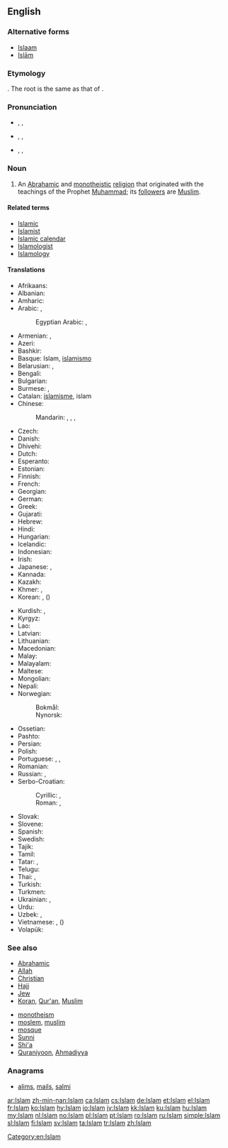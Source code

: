 {{also|islam|İslam|islám}}
==English==

===Alternative forms===
* [[Islaam]]
* [[Islām]]

===Etymology===
{{etyl|ar}} {{term|اسلام|إسْلام|sc=Arab|tr=‘islām|submission (to the will of God)|lang=ar}}. The root is the same as that of {{term|سلام|سَلام|sc=Arab|tr=salām||peace|lang=ar}}.

===Pronunciation===
* {{enPR|ĭs-läm'}}, {{IPA|/ɪsˈlɑːm/}}, {{X-SAMPA|/Is"lA:m/}}
* {{enPR|ĭz-läm'}}, {{IPA|/ɪzˈlɑːm/}}, {{X-SAMPA|/Iz"lA:m/}}
* {{enPR|ĭz'lăm}}, {{IPA|/ˈɪzlæm/}}, {{X-SAMPA|/"Izl{m/}}

===Noun===
{{en-noun|-}}
{{wikipedia}}

# An [[Abrahamic]] and [[monotheistic]] [[religion]] that originated with the teachings of the Prophet [[Muhammad]]; its [[follower]]s are [[Muslim]].

====Related terms====
* [[Islamic]]
* [[Islamist]]
* [[Islamic calendar]]
* [[Islamologist]]
* [[Islamology]]

====Translations====
{{trans-top|religion}}
* Afrikaans: {{t-|af|Islam}}
* Albanian: {{t-|sq|Islam}}
* Amharic: {{t-|am|እስልምና|sc=Ethi}}
* Arabic: {{t+|ar|الإسلام|m|tr=al-ʾislām}}, {{t-|ar|الدين|m|tr=al-dīn}}
*: Egyptian Arabic: {{tø|arz|إسلام|m|tr=islam|sc=Arab}}, {{tø|arz|الإسلام|m|tr=elislam |sc=Arab}}
* Armenian: {{t-|hy|իսլամ|tr=islam}}, {{t-|hy|մահմեդականություն|tr=mahmedakanut'yun}}
* Azeri: {{t-|az|islam}}
* Bashkir: {{tø|ba|ислам|tr=islam|sc=Cyrl}}
* Basque: Islam, [[islamismo]]
* Belarusian: {{t+|be|іслам|m|tr=islám}},  {{t-|be|мусульманства|n|tr=musulʹmánstva}}
* Bengali: {{t+|bn|ইসলাম|tr=islam|sc=Beng}}
* Bulgarian: {{t+|bg|ислям|m|tr=isljám}}
* Burmese: {{t-|my|အစ္စလမ်|tr=i' salan|sc=Mymr}}, {{t-|my|အစ္စလာမ်ဘာသာ|sc=Mymr}}
* Catalan: [[islamisme]], islam
* Chinese:
*: Mandarin: {{t-|cmn|回教|tr=Huí-jiào|sc=Hani}}, {{t|cmn|伊斯蘭教|sc=Hani}}, {{t|cmn|伊斯兰教|tr=Yīsīlán-jiào|sc=Hani}}, {{t-|cmn|清真教|tr=Qīngzhēn-jiào|sc=Hani}}
* Czech: {{t+|cs|islám|m}}
* Danish: {{t-|da|islam}}
* Dhivehi: {{t-|dv|އިސްލާމް|sc=Thaa}}
* Dutch: {{t+|nl|islam|m}}
* Esperanto: {{t-|eo|islamo}}
* Estonian: {{t-|et|islam}}
* Finnish: {{t+|fi|islam}}
* French: {{t+|fr|Islam|m}}
* Georgian: {{t-|ka|ისლამი|tr=islami|sc=Geor}}
* German: {{t+|de|Islam|m}}
* Greek: {{t-|el|Ισλάμ|n|tr=Islám}}
* Gujarati: {{t-|gu|ઇસ્લામ|tr=islām|sc=Gujr}}
* Hebrew: {{t-|he|איסלאם|m|tr=islám}}
* Hindi: {{t+|hi|इस्लाम|tr=islām}}
* Hungarian: {{t+|hu|iszlám}}
* Icelandic: {{t-|is|íslam}}
* Indonesian: {{t-|id|Islam}}
* Irish: {{t-|ga|Ioslam|m}}
* Japanese: {{t-|ja|イスラム教|tr=イスラムきょう, Isuramu-kyō}}, {{t-|ja|回教|tr=かいきょう, Kai-kyō}}
* Kannada: {{t-|kn|ಇಸ್ಲಾಂ|tr=islām|sc=Knda}}
* Kazakh: {{t|kk|Исләм|tr=Isləm|sc=Cyrl}}
* Khmer: {{t-|km|សាសនាឥស្លាម|sc=Khmr|tr=saasnaa eslaam}}, {{t-|km|អិស្លាម|tr=ihslaam|sc=Khmr}}
* Korean: {{t+|ko|이슬람교|tr=Iseullam-gyo|sc=Hang}}, {{t-|ko|회교|tr=Hwi-gyo|sc=Hang}} ({{t+|ko|回教|sc=Hani}})
{{trans-mid}}
* Kurdish: {{t+|ku|Îslam}}, {{t+|ku|ئیسلام|sc=ku-Arab}}
* Kyrgyz: {{t-|ky|Ислам|tr=Islám|sc=Cyrl}}
* Lao: {{t-|lo|ສາດສະໜາໂມຮຳເມັດ|tr=sȁːtsánǎː móː hám mēt|sc=Laoo}}
* Latvian: {{t-|lv|islams|m}}
* Lithuanian: {{t-|lt|islamas|m}}
* Macedonian: {{t-|mk|ислам|m|tr=íslam}}
* Malay: {{t-|ms|Islam}}
* Malayalam: {{t-|ml|ഇസ്‌ലാം|tr=islām|sc=Mlym}}
* Maltese: {{t-|mt|Iżlam|m}}
* Mongolian: {{t-|mn|ислам|tr=islám|sc=Cyrl}}
* Nepali: {{t-|ne|इस्लाम|tr=islām|sc=Deva}}
* Norwegian:
*: Bokmål: {{t+|nb|islam|m}}
*: Nynorsk: {{t-|nn|islam|m}}
* Ossetian: {{tø|os|пысылмон дин|tr=pysylmon din|sc=Cyrl}}
* Pashto: {{t+|ps|اسلام|m|tr=islām|sc=ps-Arab}}
* Persian: {{t+|fa|اسلام|tr=eslâm}}
* Polish: {{t+|pl|islam|m}}
* Portuguese: {{t-|pt|Islã|m}}, {{t-|pt|Islão|m}}, {{t-|pt|Islame|m}}
* Romanian: {{t-|ro|islam}}
* Russian: {{t+|ru|ислам|m|tr=islám}}, {{t+|ru|мусульманство|n|tr=musulʹmánstvo}}
* Serbo-Croatian:
*: Cyrillic: {{t-|sh|ислам|m|sc=Cyrl}}, {{t-|sh|мухамеданство|n|sc=Cyrl}}
*: Roman: {{t-|sh|islam|m}}, {{t-|sh|muhamedanstvo|n}}
* Slovak: {{t-|sk|islám|m}}
* Slovene: {{t+|sl|islam|m}}
* Spanish: {{t-|es|Islam|m}}
* Swedish: {{t+|sv|islam}}
* Tajik: {{t-|tg|Ислом|tr=Islom|sc=Cyrl}}
* Tamil: {{t+|ta|இசுலாம்|tr=iculām}}
* Tatar: {{t+|tt|ислам|tr=islam|sc=Cyrl}}, {{t-|tt|Ислам|tr=Íslam|sc=Cyrl}}
* Telugu: {{t-|te|ఇస్లాం మతం|tr=islām matam}}
* Thai: {{t-|th|อิสลาม|tr=ìt-sà-laam}}, {{t-|th|ศาสนาอิสลาม|tr=săa-sà-ná ìt-sà-laam}}
* Turkish: {{t+|tr|İslam}}
* Turkmen: {{t-|tk|Yslam}}
* Ukrainian: {{t-|uk|іслам|m|tr=islám}},  {{t-|uk|мусульманство|n|tr=musulʹmánstvo}}
* Urdu: {{t-|ur|اسلام|tr=islām}}
* Uzbek: {{t-|uz|islom}}, {{t-|uz|Islom}}
* Vietnamese: {{t+|vi|Hồi giáo}}, ({{t-|vi|回教|sc=Hani}})
* Volapük: {{t+|vo|slam}}
{{trans-bottom}}

===See also===
{{top2}}
* [[Abrahamic]]
* [[Allah]]
* [[Christian]]
* [[Hajj]]
* [[Jew]]
* [[Koran]], [[Qur'an]], [[Muslim]]
{{mid2}}
* [[monotheism]]
* [[moslem]], [[muslim]]
* [[mosque]]
* [[Sunni]]
* [[Shi'a]]
* [[Quraniyoon]], [[Ahmadiyya]]
{{bottom}}

===Anagrams===
* [[alims#English|alims]], [[mails#English|mails]], [[salmi#English|salmi]]

[[Category:en:Islam]]

[[ar:Islam]]
[[zh-min-nan:Islam]]
[[ca:Islam]]
[[cs:Islam]]
[[de:Islam]]
[[et:Islam]]
[[el:Islam]]
[[fr:Islam]]
[[ko:Islam]]
[[hy:Islam]]
[[io:Islam]]
[[jv:Islam]]
[[kk:Islam]]
[[ku:Islam]]
[[hu:Islam]]
[[my:Islam]]
[[nl:Islam]]
[[no:Islam]]
[[pl:Islam]]
[[pt:Islam]]
[[ro:Islam]]
[[ru:Islam]]
[[simple:Islam]]
[[sl:Islam]]
[[fi:Islam]]
[[sv:Islam]]
[[ta:Islam]]
[[tr:Islam]]
[[zh:Islam]]